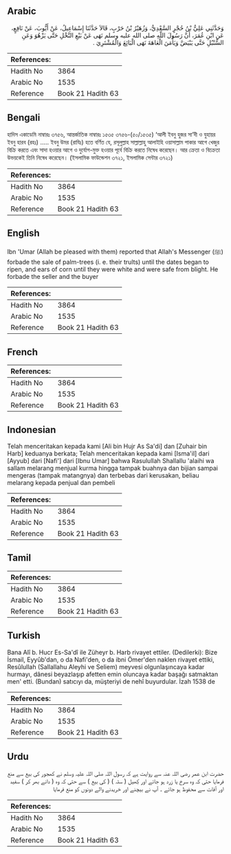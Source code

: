 ## Arabic


<div dir="rtl" lang="ar" style={{fontSize:'larger',backgroundColor:'#f8f9fa',padding:20}}>
وَحَدَّثَنِي عَلِيُّ بْنُ حُجْرٍ السَّعْدِيُّ، وَزُهَيْرُ بْنُ حَرْبٍ، قَالاَ حَدَّثَنَا إِسْمَاعِيلُ، عَنْ أَيُّوبَ، عَنْ نَافِعٍ، عَنِ ابْنِ عُمَرَ، أَنَّ رَسُولَ اللَّهِ صلى الله عليه وسلم نَهَى عَنْ بَيْعِ النَّخْلِ حَتَّى يَزْهُوَ وَعَنِ السُّنْبُلِ حَتَّى يَبْيَضَّ وَيَأْمَنَ الْعَاهَةَ نَهَى الْبَائِعَ وَالْمُشْتَرِيَ ‏.‏
</div>
<div style={{backgroundColor:'#f8f9fa',padding:20, marginBottom: 10}}><table> <thead> <tr> <th>References:</th> <th></th> </tr> </thead> <tbody><tr><td>Hadith No</td><td>3864</td></tr><tr><td>Arabic No</td><td>1535</td></tr><tr><td>Reference</td><td>Book 21 Hadith 63</td></tr></tbody></table></div>

## Bengali


<div dir="ltr" lang="bn" style={{fontSize:'larger',backgroundColor:'#f8f9fa',padding:20}}>
হাদিস একাডেমি নাম্বারঃ ৩৭৫৬, আন্তর্জাতিক নাম্বারঃ ১৫৩৫ ৩৭৫৬-(৫০/১৫৩৫) ‘আলী ইবনু হুজর সা’দী ও যুহায়র ইবনু হারব (রহঃ) ..... ইবনু উমর (রাযিঃ) হতে বর্ণিত যে, রসূলুল্লাহ সাল্লাল্লাহু আলাইহি ওয়াসাল্লাম পাকার আগে খেজুর বিক্রি করতে এবং সাদা হওয়ার আগে ও দুর্যোগ-মুক্ত হওয়ার পূর্বে বিক্রি করতে নিষেধ করেছেন। আর ক্রেতা ও বিক্রেতা উভয়কেই তিনি নিষেধ করেছেন। (ইসলামিক ফাউন্ডেশন ৩৭২১, ইসলামিক সেন্টার ৩৭২১)
</div>
<div style={{backgroundColor:'#f8f9fa',padding:20, marginBottom: 10}}><table> <thead> <tr> <th>References:</th> <th></th> </tr> </thead> <tbody><tr><td>Hadith No</td><td>3864</td></tr><tr><td>Arabic No</td><td>1535</td></tr><tr><td>Reference</td><td>Book 21 Hadith 63</td></tr></tbody></table></div>

## English


<div dir="ltr" lang="en" style={{fontSize:'larger',backgroundColor:'#f8f9fa',padding:20}}>
Ibn 'Umar (Allah be pleased with them) reported that Allah's Messenger (ﷺ) forbade the sale of palm-trees (i. e. their trults) until the dates began to ripen, and ears of corn until they were white and were safe from blight. He forbade the seller and the buyer
</div>
<div style={{backgroundColor:'#f8f9fa',padding:20, marginBottom: 10}}><table> <thead> <tr> <th>References:</th> <th></th> </tr> </thead> <tbody><tr><td>Hadith No</td><td>3864</td></tr><tr><td>Arabic No</td><td>1535</td></tr><tr><td>Reference</td><td>Book 21 Hadith 63</td></tr></tbody></table></div>

## French


<div dir="ltr" lang="fr" style={{fontSize:'larger',backgroundColor:'#f8f9fa',padding:20}}>

</div>
<div style={{backgroundColor:'#f8f9fa',padding:20, marginBottom: 10}}><table> <thead> <tr> <th>References:</th> <th></th> </tr> </thead> <tbody><tr><td>Hadith No</td><td>3864</td></tr><tr><td>Arabic No</td><td>1535</td></tr><tr><td>Reference</td><td>Book 21 Hadith 63</td></tr></tbody></table></div>

## Indonesian


<div dir="ltr" lang="id" style={{fontSize:'larger',backgroundColor:'#f8f9fa',padding:20}}>
Telah menceritakan kepada kami [Ali bin Hujr As Sa'di] dan [Zuhair bin Harb] keduanya berkata; Telah menceritakan kepada kami [Isma'il] dari [Ayyub] dari [Nafi'] dari [Ibnu Umar] bahwa Rasulullah Shallallu 'alaihi wa sallam melarang menjual kurma hingga tampak buahnya dan bijian sampai mengeras (tampak matangnya) dan terbebas dari kerusakan, beliau melarang kepada penjual dan pembeli
</div>
<div style={{backgroundColor:'#f8f9fa',padding:20, marginBottom: 10}}><table> <thead> <tr> <th>References:</th> <th></th> </tr> </thead> <tbody><tr><td>Hadith No</td><td>3864</td></tr><tr><td>Arabic No</td><td>1535</td></tr><tr><td>Reference</td><td>Book 21 Hadith 63</td></tr></tbody></table></div>

## Tamil


<div dir="ltr" lang="ta" style={{fontSize:'larger',backgroundColor:'#f8f9fa',padding:20}}>

</div>
<div style={{backgroundColor:'#f8f9fa',padding:20, marginBottom: 10}}><table> <thead> <tr> <th>References:</th> <th></th> </tr> </thead> <tbody><tr><td>Hadith No</td><td>3864</td></tr><tr><td>Arabic No</td><td>1535</td></tr><tr><td>Reference</td><td>Book 21 Hadith 63</td></tr></tbody></table></div>

## Turkish


<div dir="ltr" lang="tr" style={{fontSize:'larger',backgroundColor:'#f8f9fa',padding:20}}>
Bana Alî b. Hucr Es-Sa'dî ile Züheyr b. Harb rivayet ettiler. (Dedilerki): Bize İsmail, Eyyûb'dan, o da Nafi'den, o da ibni Ömer'den naklen rivayet ettiki, Resûlullah (Sallallahu Aleyhi ve Seliem) meyvesi olgunlaşıncaya kadar hurmayı, dânesi beyazlaşıp afetten emin oluncaya kadar başağı satmaktan men' etti. (Bundan) satıcıyı da, müşteriyi de nehî buyurdular. İzah 1538 de
</div>
<div style={{backgroundColor:'#f8f9fa',padding:20, marginBottom: 10}}><table> <thead> <tr> <th>References:</th> <th></th> </tr> </thead> <tbody><tr><td>Hadith No</td><td>3864</td></tr><tr><td>Arabic No</td><td>1535</td></tr><tr><td>Reference</td><td>Book 21 Hadith 63</td></tr></tbody></table></div>

## Urdu


<div dir="rtl" lang="ur" style={{fontSize:'larger',backgroundColor:'#f8f9fa',padding:20}}>
حضرت ابن عمر رضی اللہ عنہ سے روایت ہے کہ رسول اللہ صلی اللہ علیہ وسلم نے کھجور کی بیع سے منع فرمایا حتی کہ وہ سرخ یا زرد ہو جائے اور کِھیل ( سٹہ ) ( کی بیع ) سے حتی کہ وہ ( دانے بھر کر ) سفید اور آفات سے محفوظ ہو جائے ۔ آپ نے بیچنے اور خریدنے والے دونوں کو منع فرمایا
</div>
<div style={{backgroundColor:'#f8f9fa',padding:20, marginBottom: 10}}><table> <thead> <tr> <th>References:</th> <th></th> </tr> </thead> <tbody><tr><td>Hadith No</td><td>3864</td></tr><tr><td>Arabic No</td><td>1535</td></tr><tr><td>Reference</td><td>Book 21 Hadith 63</td></tr></tbody></table></div>